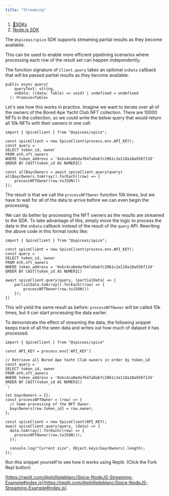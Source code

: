 ```yaml
---
title: "Streaming"
---
```


1. [🔗SDKs](/sdks)
2. [Node.js SDK](/sdks/node.js-sdk)

The `@spiceai/spice` SDK supports streaming partial results as they become available.

This can be used to enable more efficient pipelining scenarios where processing each row of the result set can happen independently.

The function signature of `Client.query` takes an optional `onData` callback that will be passed partial results as they become available.

```
public async query(
    queryText: string,
    onData: ((data: Table) => void) | undefined = undefined
  ): Promise<Table>
```

Let's see how this works in practice. Imagine we want to iterate over all of the owners of the Bored Ape Yacht Club NFT collection. There are 10000 NFTs in the collection, so we could write the below query that would return all 10k NFTs with their owners in one call:

```
import { SpiceClient } from "@spiceai/spice";

const spiceClient = new SpiceClient(process.env.API_KEY);
const query = `
SELECT token_id, owner 
FROM eth.nft_owners 
WHERE token_address = '0xbc4ca0eda7647a8ab7c2061c2e118a18a936f13d'
ORDER BY CAST(token_id AS NUMERIC)
`
const allBaycOwners = await spiceClient.query(query)
allBaycOwners.toArray().forEach((row) => {
    processNFTOwner(row.toJSON())
});
```

The result is that we call the `processNFTOwner` function 10k times, but we have to wait for all of the data to arrive before we can even begin the processing.

We can do better by processing the NFT owners as the results are streamed to the SDK. To take advantage of this, simply move the logic to process the data in the `onData` callback instead of the result of the `query` API. Rewriting the above code in this format looks like:

```
import { SpiceClient } from "@spiceai/spice";

const spiceClient = new SpiceClient(process.env.API_KEY);
const query = `
SELECT token_id, owner 
FROM eth.nft_owners 
WHERE token_address = '0xbc4ca0eda7647a8ab7c2061c2e118a18a936f13d'
ORDER BY CAST(token_id AS NUMERIC)
`
await spiceClient.query(query, (partialData) => {
    partialData.toArray().forEach((row) => {
        processNFTOwner(row.toJSON())
    });
})
```

This will yield the same result as before: `processNFTOwner` will be called 10k times, but it can start processing the data earlier.

To demonstrate the effect of streaming the data, the following snippet keeps track of all the seen data and writes out how much of dataset it has processed.

```
import { SpiceClient } from "@spiceai/spice"

const API_KEY = process.env['API_KEY']

// Retrieve all Bored Ape Yacht Club owners in order by token_id
const query = `
SELECT token_id, owner 
FROM eth.nft_owners 
WHERE token_address = '0xbc4ca0eda7647a8ab7c2061c2e118a18a936f13d'
ORDER BY CAST(token_id AS NUMERIC)
`;

let baycOwners = {};
const processNFTOwner = (row) => {
  // Some processing of the NFT Owner.
  baycOwners[row.token_id] = row.owner;
};

const spiceClient = new SpiceClient(API_KEY);
await spiceClient.query(query, (data) => {
  data.toArray().forEach((row) => {
    processNFTOwner(row.toJSON());
  });

  console.log("Current size", Object.keys(baycOwners).length);
});
```

Run this snippet yourself to see how it works using Replit. (Click the Fork Repl button)

[https://replit.com/@phillipleblanc/Spice-NodeJS-Streaming-Example#index.js](https://replit.com/@phillipleblanc/Spice-NodeJS-Streaming-Example#index.js)
